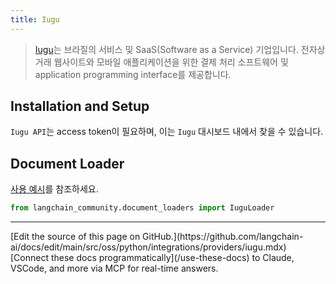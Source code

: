 ```yaml
---
title: Iugu
---
```


>[Iugu](https://www.iugu.com/)는 브라질의 서비스 및 SaaS(Software as a Service) 
> 기업입니다. 전자상거래 웹사이트와 모바일 애플리케이션을 위한 결제 처리 소프트웨어 및 
> application programming interface를 제공합니다.


## Installation and Setup

`Iugu API`는 access token이 필요하며, 이는 `Iugu` 대시보드 내에서 찾을 수 있습니다.


## Document Loader

[사용 예시](/oss/python/integrations/document_loaders/iugu)를 참조하세요.

```python
from langchain_community.document_loaders import IuguLoader
```

---

<Callout icon="pen-to-square" iconType="regular">
    [Edit the source of this page on GitHub.](https://github.com/langchain-ai/docs/edit/main/src/oss/python/integrations/providers/iugu.mdx)
</Callout>
<Tip icon="terminal" iconType="regular">
    [Connect these docs programmatically](/use-these-docs) to Claude, VSCode, and more via MCP for    real-time answers.
</Tip>

